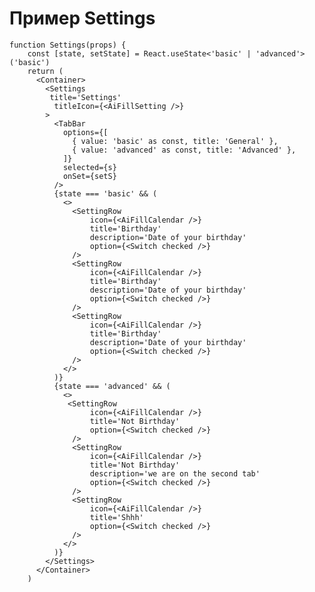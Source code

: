 
<Meta of={Settings} />

# Пример Settings

<Story>
  <Settings.Element />
</Story>

```tsx
function Settings(props) {
    const [state, setState] = React.useState<'basic' | 'advanced'>('basic')
    return (
      <Container>
        <Settings
         title='Settings'
          titleIcon={<AiFillSetting />}
        >
          <TabBar
            options={[
              { value: 'basic' as const, title: 'General' },
              { value: 'advanced' as const, title: 'Advanced' },
            ]}
            selected={s}
            onSet={setS}
          />
          {state === 'basic' && (
            <>
              <SettingRow 
                  icon={<AiFillCalendar />}
                  title='Birthday'
                  description='Date of your birthday'
                  option={<Switch checked />}
              />
              <SettingRow 
                  icon={<AiFillCalendar />}
                  title='Birthday'
                  description='Date of your birthday'
                  option={<Switch checked />}
              />
              <SettingRow 
                  icon={<AiFillCalendar />}
                  title='Birthday'
                  description='Date of your birthday'
                  option={<Switch checked />}
              />
            </>
          )}
          {state === 'advanced' && (
            <>
             <SettingRow 
                  icon={<AiFillCalendar />}
                  title='Not Birthday'
                  option={<Switch checked />}
              />
              <SettingRow 
                  icon={<AiFillCalendar />}
                  title='Not Birthday'
                  description='we are on the second tab'
                  option={<Switch checked />}
              />
              <SettingRow 
                  icon={<AiFillCalendar />}
                  title='Shhh'
                  option={<Switch checked />}
              />
            </>
          )}
        </Settings>
      </Container>
    )
```


